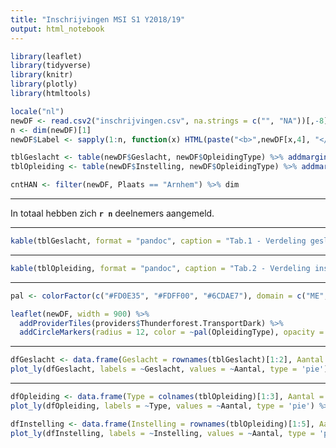 ```yaml
---
title: "Inschrijvingen MSI S1 Y2018/19"
output: html_notebook
---
```




```r
library(leaflet)
library(tidyverse)
library(knitr)
library(plotly)
library(htmltools)

locale("nl")
newDF <- read.csv2("inschrijvingen.csv", na.strings = c("", "NA"))[,-8] %>% na.omit() %>% mutate(Lat = jitter(Lat, factor = 1.5), Lon = jitter(Lon, factor = 1.5))
n <- dim(newDF)[1]
newDF$Label <- sapply(1:n, function(x) HTML(paste("<b>",newDF[x,4], "</b>", "<br>", newDF[x,2])))

tblGeslacht <- table(newDF$Geslacht, newDF$OpleidingType) %>% addmargins(., FUN = list(Totaal = sum), quiet = TRUE)
tblOpleiding <- table(newDF$Instelling, newDF$OpleidingType) %>% addmargins(., FUN = list(Totaal = sum), quiet = TRUE)

cntHAN <- filter(newDF, Plaats == "Arnhem") %>% dim
```

<hr>
In totaal hebben zich **`r n`** deelnemers aangemeld.
<hr>

```r
kable(tblGeslacht, format = "pandoc", caption = "Tab.1 - Verdeling geslacht en opleidingtype", padding = 2)
```
<hr>
```r
kable(tblOpleiding, format = "pandoc", caption = "Tab.2 - Verdeling instelling en opleidingtype", padding = 2)
```
<hr>

```r
pal <- colorFactor(c("#FD0E35", "#FDFF00", "#6CDAE7"), domain = c("ME", "ICT", "ENG"))

leaflet(newDF, width = 900) %>%
  addProviderTiles(providers$Thunderforest.TransportDark) %>%
  addCircleMarkers(radius = 12, color = ~pal(OpleidingType), opacity = 0.8, popup = ~Label)
```
<hr>

```r
dfGeslacht <- data.frame(Geslacht = rownames(tblGeslacht)[1:2], Aantal = tblGeslacht[1:2,4])
plot_ly(dfGeslacht, labels = ~Geslacht, values = ~Aantal, type = 'pie') %>% layout(showlegend = TRUE)
```
<hr>

```r
dfOpleiding <- data.frame(Type = colnames(tblOpleiding)[1:3], Aantal = tblOpleiding[dim(tblOpleiding)[1],1:3])
plot_ly(dfOpleiding, labels = ~Type, values = ~Aantal, type = 'pie') %>% layout(showlegend = TRUE)
```

```r
dfInstelling <- data.frame(Instelling = rownames(tblOpleiding)[1:5], Aantal = tblOpleiding[1:5,dim(tblOpleiding)[2]])
plot_ly(dfInstelling, labels = ~Instelling, values = ~Aantal, type = 'pie', width = 800) %>% layout(showlegend = TRUE)
```